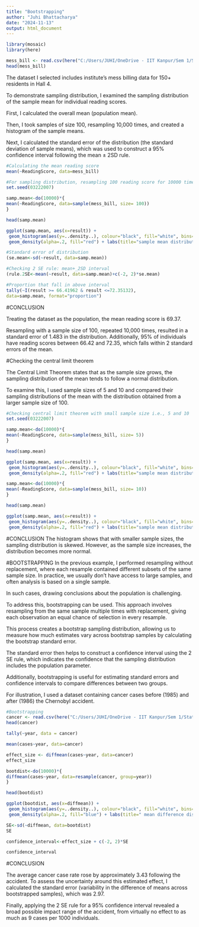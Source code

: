 ```yaml
---
title: "Bootstrapping"
author: "Juhi Bhattacharya"
date: "2024-11-13"
output: html_document
---
```



```r
library(mosaic)
library(here)
```

```r
mess_bill <- read.csv(here("C:/Users/JUHI/OneDrive - IIT Kanpur/Sem 1/Stats/Assignments R/June_mess_bill.csv"))
head(mess_bill)
```
The dataset I selected includes institute’s mess billing data for 150+ residents in Hall 4.

To demonstrate sampling distribution, I examined the sampling distribution of the sample mean for individual reading scores.

First, I calculated the overall mean (population mean).

Then, I took samples of size 100, resampling 10,000 times, and created a histogram of the sample means.

Next, I calculated the standard error of the distribution (the standard deviation of sample means), which was used to construct a 95% confidence interval following the mean ± 2SD rule.

```r
#Calculating the mean reading score
mean(~ReadingScore, data=mess_bill)
```
```r
#For sampling distribution, resampling 100 reading score for 10000 times
set.seed(03222007)

samp.mean<-do(10000)*{
mean(~ReadingScore, data=sample(mess_bill, size= 100))
}

head(samp.mean)
```

```r
ggplot(samp.mean, aes(x=result)) + 
 geom_histogram(aes(y=..density..), colour="black", fill="white", bins=30)+
 geom_density(alpha=.2, fill="red") + labs(title="sample mean distribution",x="sample mean", y = "Count")
```
```r
#Standard error of distribution
(se.mean<-sd(~result, data=samp.mean))
```
```r
#Checking 2 SE rule: mean+_2SD interval
(rule.2SE<-mean(~result, data=samp.mean)+c(-2, 2)*se.mean)
```
```r
#Proportion that fall in above interval
tally(~I(result >= 66.41962 & result <=72.35132),
data=samp.mean, format="proportion")
```

#CONCLUSION

Treating the dataset as the population, the mean reading score is 69.37.

Resampling with a sample size of 100, repeated 10,000 times, resulted in a standard error of 1.483 in the distribution. Additionally, 95% of individuals have reading scores between 66.42 and 72.35, which falls within 2 standard errors of the mean.

#Checking the central limit theorem

The Central Limit Theorem states that as the sample size grows, the sampling distribution of the mean tends to follow a normal distribution.

To examine this, I used sample sizes of 5 and 10 and compared their sampling distributions of the mean with the distribution obtained from a larger sample size of 100.

```r
#Checking central limit theorem with small sample size i.e., 5 and 10
set.seed(03222007)

samp.mean<-do(10000)*{
mean(~ReadingScore, data=sample(mess_bill, size= 5))
}

head(samp.mean)
```
```r
ggplot(samp.mean, aes(x=result)) + 
 geom_histogram(aes(y=..density..), colour="black", fill="white", bins=30)+
 geom_density(alpha=.2, fill="red") + labs(title="sample mean distribution with size 5",x="sample mean", y = "Count")
```
```r
samp.mean<-do(10000)*{
mean(~ReadingScore, data=sample(mess_bill, size= 10))
}

head(samp.mean)
```
```r
ggplot(samp.mean, aes(x=result)) + 
 geom_histogram(aes(y=..density..), colour="black", fill="white", bins=30)+
 geom_density(alpha=.2, fill="red") + labs(title="sample mean distribution with size 10",x="sample mean", y = "Count")
```
#CONCLUSION
The histogram shows that with smaller sample sizes, the sampling distribution is skewed. However, as the sample size increases, the distribution becomes more normal.

#BOOTSTRAPPING
In the previous example, I performed resampling without replacement, where each resample contained different subsets of the same sample size. In practice, we usually don’t have access to large samples, and often analysis is based on a single sample.

In such cases, drawing conclusions about the population is challenging.

To address this, bootstrapping can be used. This approach involves resampling from the same sample multiple times with replacement, giving each observation an equal chance of selection in every resample.

This process creates a bootstrap sampling distribution, allowing us to measure how much estimates vary across bootstrap samples by calculating the bootstrap standard error.

The standard error then helps to construct a confidence interval using the 2 SE rule, which indicates the confidence that the sampling distribution includes the population parameter.

Additionally, bootstrapping is useful for estimating standard errors and confidence intervals to compare differences between two groups.

For illustration, I used a dataset containing cancer cases before (1985) and after (1986) the Chernobyl accident.

```r
#Bootstrapping 
cancer <- read.csv(here("C:/Users/JUHI/OneDrive - IIT Kanpur/Sem 1/Stats/Assignments R/cancer_Chernobyl_Belarus.csv"))
head(cancer)
```
```r
tally(~year, data = cancer)
```
```r
mean(cases~year, data=cancer)
```
```r
effect_size <- diffmean(cases~year, data=cancer)
effect_size
```
```r
bootdist<-do(10000)*{
diffmean(cases~year, data=resample(cancer, group=year))
}

head(bootdist)
```

```r
ggplot(bootdist, aes(x=diffmean)) + 
 geom_histogram(aes(y=..density..), colour="black", fill="white", bins=30)+
 geom_density(alpha=.2, fill="blue") + labs(title=" mean difference distribution ",x="mean difference", y = "Count")
```
```r
SE<-sd(~diffmean, data=bootdist) 
SE
```
```r
confidence_interval<-effect_size + c(-2, 2)*SE

confidence_interval
```
#CONCLUSION

The average cancer case rate rose by approximately 3.43 following the accident. To assess the uncertainty around this estimated effect, I calculated the standard error (variability in the difference of means across bootstrapped samples), which was 2.97.

Finally, applying the 2 SE rule for a 95% confidence interval revealed a broad possible impact range of the accident, from virtually no effect to as much as 9 cases per 1000 individuals.
